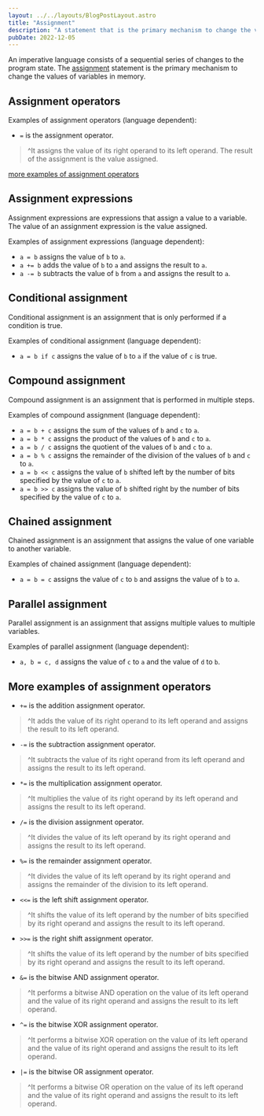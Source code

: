 ```yaml
---
layout: ../../layouts/BlogPostLayout.astro
title: "Assignment"
description: "A statement that is the primary mechanism to change the values of variables in memory"
pubDate: 2022-12-05
---
```


An imperative language consists of a sequential series of changes to the program state. The [assignment](<https://en.wikipedia.org/wiki/Assignment_(computer_science)>) statement is the primary mechanism to change the values of variables in memory.

## Assignment operators

Examples of assignment operators (language dependent):

- `=` is the assignment operator. 
>^It assigns the value of its right operand to its left operand. The result of the assignment is the value assigned.

[more examples of assignment operators](#more-examples-of-assignment-operators)

## Assignment expressions

Assignment expressions are expressions that assign a value to a variable. The value of an assignment expression is the value assigned.

Examples of assignment expressions (language dependent):

- `a = b` assigns the value of `b` to `a`.
- `a += b` adds the value of `b` to `a` and assigns the result to `a`.
- `a -= b` subtracts the value of `b` from `a` and assigns the result to `a`.

## Conditional assignment

Conditional assignment is an assignment that is only performed if a condition is true.

Examples of conditional assignment (language dependent):

- `a = b if c` assigns the value of `b` to `a` if the value of `c` is true.

## Compound assignment

Compound assignment is an assignment that is performed in multiple steps.

Examples of compound assignment (language dependent):

- `a = b + c` assigns the sum of the values of `b` and `c` to `a`.
- `a = b * c` assigns the product of the values of `b` and `c` to `a`.
- `a = b / c` assigns the quotient of the values of `b` and `c` to `a`.
- `a = b % c` assigns the remainder of the division of the values of `b` and `c` to `a`.
- `a = b << c` assigns the value of `b` shifted left by the number of bits specified by the value of `c` to `a`.
- `a = b >> c` assigns the value of `b` shifted right by the number of bits specified by the value of `c` to `a`.

## Chained assignment

Chained assignment is an assignment that assigns the value of one variable to another variable.

Examples of chained assignment (language dependent):

- `a = b = c` assigns the value of `c` to `b` and assigns the value of `b` to `a`.

## Parallel assignment

Parallel assignment is an assignment that assigns multiple values to multiple variables.

Examples of parallel assignment (language dependent):

- `a, b = c, d` assigns the value of `c` to `a` and the value of `d` to `b`.

## More examples of assignment operators

- `+=` is the addition assignment operator. 
>^It adds the value of its right operand to its left operand and assigns the result to its left operand.
- `-=` is the subtraction assignment operator. 
>^It subtracts the value of its right operand from its left operand and assigns the result to its left operand.
- `*=` is the multiplication assignment operator. 
>^It multiplies the value of its right operand by its left operand and assigns the result to its left operand.
- `/=` is the division assignment operator. 
>^It divides the value of its left operand by its right operand and assigns the result to its left operand.
- `%=` is the remainder assignment operator. 
>^It divides the value of its left operand by its right operand and assigns the remainder of the division to its left operand.
- `<<=` is the left shift assignment operator. 
>^It shifts the value of its left operand by the number of bits specified by its right operand and assigns the result to its left operand.
- `>>=` is the right shift assignment operator. 
>^It shifts the value of its left operand by the number of bits specified by its right operand and assigns the result to its left operand.
- `&=` is the bitwise AND assignment operator. 
>^It performs a bitwise AND operation on the value of its left operand and the value of its right operand and assigns the result to its left operand.
- `^=` is the bitwise XOR assignment operator. 
>^It performs a bitwise XOR operation on the value of its left operand and the value of its right operand and assigns the result to its left operand.
- `|=` is the bitwise OR assignment operator. 
>^It performs a bitwise OR operation on the value of its left operand and the value of its right operand and assigns the result to its left operand.